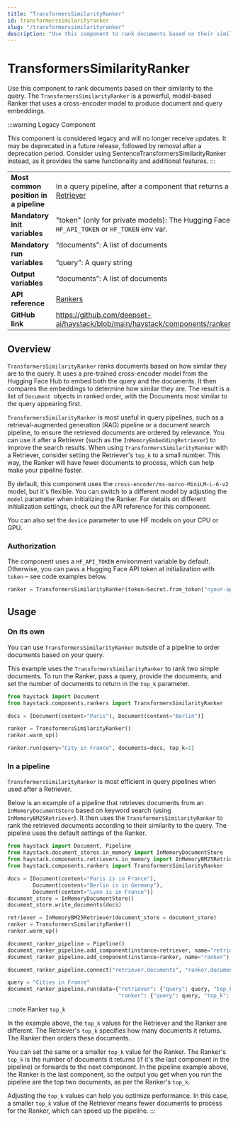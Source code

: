 ```yaml
---
title: "TransformersSimilarityRanker"
id: transformerssimilarityranker
slug: "/transformerssimilarityranker"
description: "Use this component to rank documents based on their similarity to the query. The `TransformersSimilarityRanker` is a powerful, model-based Ranker that uses a cross-encoder model to produce document and query embeddings."
---
```


# TransformersSimilarityRanker

Use this component to rank documents based on their similarity to the query. The `TransformersSimilarityRanker` is a powerful, model-based Ranker that uses a cross-encoder model to produce document and query embeddings.

:::warning Legacy Component

This component is considered legacy and will no longer receive updates. It may be deprecated in a future release, followed by removal after a deprecation period.
Consider using SentenceTransformersSimilarityRanker instead, as it provides the same functionality and additional features.
:::

|  |  |
| --- | --- |
| **Most common position in a pipeline** | In a query pipeline, after a component that returns a list of documents such as a [Retriever](../retrievers.mdx) |
| **Mandatory init variables** | "token" (only for private models): The Hugging Face API token. Can be set with `HF_API_TOKEN` or `HF_TOKEN` env var. |
| **Mandatory run variables** | “documents”: A list of documents  <br /> <br />”query”: A query string |
| **Output variables** | “documents”: A list of documents |
| **API reference** | [Rankers](/reference/rankers-api) |
| **GitHub link** | https://github.com/deepset-ai/haystack/blob/main/haystack/components/rankers/transformers_similarity.py |

## Overview

`TransformersSimilarityRanker` ranks documents based on how similar they are to the query. It uses a pre-trained cross-encoder model from the Hugging Face Hub to embed both the query and the documents. It then compares the embeddings to determine how similar they are. The result is a list of `Document `objects in ranked order, with the Documents most similar to the query appearing first.

`TransformersSimilarityRanker` is most useful in query pipelines, such as a retrieval-augmented generation (RAG) pipeline or a document search pipeline, to ensure the retrieved documents are ordered by relevance. You can use it after a Retriever (such as the `InMemoryEmbeddingRetriever`) to improve the search results. When using `TransformersSimilarityRanker` with a Retriever, consider setting the Retriever's `top_k` to a small number. This way, the Ranker will have fewer documents to process, which can help make your pipeline faster.

By default, this component uses the `cross-encoder/ms-marco-MiniLM-L-6-v2` model, but it's flexible. You can switch to a different model by adjusting the `model` parameter when initializing the Ranker. For details on different initialization settings, check out the API reference for this component.

You can also set the `device` parameter to use HF models on your CPU or GPU.

### Authorization

The component uses a `HF_API_TOKEN` environment variable by default. Otherwise, you can pass a Hugging Face API token at initialization with `token` – see code examples below.

```python
ranker = TransformersSimilarityRanker(token=Secret.from_token("<your-api-key>"))
```

## Usage

### On its own

You can use `TransformersSimilarityRanker` outside of a pipeline to order documents based on your query.

This example uses the `TransformersSimilarityRanker` to rank two simple documents. To run the Ranker, pass a query, provide the documents, and set the number of documents to return in the `top_k` parameter.

```python
from haystack import Document
from haystack.components.rankers import TransformersSimilarityRanker

docs = [Document(content="Paris"), Document(content="Berlin")]

ranker = TransformersSimilarityRanker()
ranker.warm_up()

ranker.run(query="City in France", documents=docs, top_k=1)
```

### In a pipeline

`TransformersSimilarityRanker` is most efficient in query pipelines when used after a Retriever.

Below is an example of a pipeline that retrieves documents from an `InMemoryDocumentStore` based on keyword search (using `InMemoryBM25Retriever`). It then uses the `TransformersSimilarityRanker` to rank the retrieved documents according to their similarity to the query. The pipeline uses the default settings of the Ranker.

```python
from haystack import Document, Pipeline
from haystack.document_stores.in_memory import InMemoryDocumentStore
from haystack.components.retrievers.in_memory import InMemoryBM25Retriever
from haystack.components.rankers import TransformersSimilarityRanker

docs = [Document(content="Paris is in France"),
        Document(content="Berlin is in Germany"),
        Document(content="Lyon is in France")]
document_store = InMemoryDocumentStore()
document_store.write_documents(docs)

retriever = InMemoryBM25Retriever(document_store = document_store)
ranker = TransformersSimilarityRanker()
ranker.warm_up()

document_ranker_pipeline = Pipeline()
document_ranker_pipeline.add_component(instance=retriever, name="retriever")
document_ranker_pipeline.add_component(instance=ranker, name="ranker")

document_ranker_pipeline.connect("retriever.documents", "ranker.documents")

query = "Cities in France"
document_ranker_pipeline.run(data={"retriever": {"query": query, "top_k": 3},
                                   "ranker": {"query": query, "top_k": 2}})
```

:::note Ranker `top_k`

In the example above, the `top_k` values for the Retriever and the Ranker are different. The Retriever's `top_k` specifies how many documents it returns. The Ranker then orders these documents.

You can set the same or a smaller `top_k` value for the Ranker. The Ranker's `top_k` is the number of documents it returns (if it's the last component in the pipeline) or forwards to the next component. In the pipeline example above, the Ranker is the last component, so the output you get when you run the pipeline are the top two documents, as per the Ranker's `top_k`.

Adjusting the `top_k` values can help you optimize performance. In this case, a smaller `top_k` value of the Retriever means fewer documents to process for the Ranker, which can speed up the pipeline.
:::
